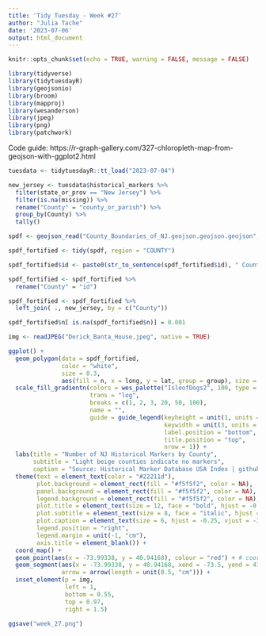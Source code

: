 ```yaml
---
title: 'Tidy Tuesday - Week #27'
author: "Julia Tache"
date: '2023-07-06'
output: html_document
---
```


```r
knitr::opts_chunk$set(echo = TRUE, warning = FALSE, message = FALSE)
```

```r

library(tidyverse)
library(tidytuesdayR)
library(geojsonio)
library(broom)
library(mapproj)
library(wesanderson)
library(jpeg)
library(png)
library(patchwork)

```

Code guide: https://r-graph-gallery.com/327-chloropleth-map-from-geojson-with-ggplot2.html

```r

tuesdata <- tidytuesdayR::tt_load("2023-07-04")

new_jersey <- tuesdata$historical_markers %>%
  filter(state_or_prov == "New Jersey") %>%
  filter(is.na(missing)) %>%
  rename("County" = "county_or_parish") %>%
  group_by(County) %>%
  tally()

```

```r

spdf <- geojson_read("County_Boundaries_of_NJ.geojson.geojson.geojson",  what = "sp")

spdf_fortified <- tidy(spdf, region = "COUNTY")

spdf_fortified$id <- paste0(str_to_sentence(spdf_fortified$id), " County")

spdf_fortified <- spdf_fortified %>%
  rename("County" = "id")

```

```r

spdf_fortified <- spdf_fortified %>%
  left_join( ., new_jersey, by = c("County"))

spdf_fortified$n[ is.na(spdf_fortified$n)] = 0.001

```

```r

img <- readJPEG("Derick_Banta_House.jpeg", native = TRUE)

ggplot() +
  geom_polygon(data = spdf_fortified,
               color = "white",
               size = 0.3,
               aes(fill = n, x = long, y = lat, group = group), size = 0, alpha = 0.9) +
  scale_fill_gradientn(colors = wes_palette("IsleofDogs2", 100, type = "continuous"),
                       trans = "log",
                       breaks = c(1, 2, 3, 20, 50, 100),
                       name = "",
                       guide = guide_legend(keyheight = unit(1, units = "mm"),
                                            keywidth = unit(3, units = "mm"),
                                            label.position = "bottom",
                                            title.position = "top",
                                            nrow = 1)) +
  labs(title = "Number of NJ Historical Markers by County",
       subtitle = "Light beige counties indicate no markers",
       caption = "Source: Historical Marker Database USA Index | github: julia-tache | July 6th, 2023") +
  theme(text = element_text(color = "#22211d"),
        plot.background = element_rect(fill = "#f5f5f2", color = NA),
        panel.background = element_rect(fill = "#f5f5f2", color = NA),
        legend.background = element_rect(fill = "#f5f5f2", color = NA),
        plot.title = element_text(size = 12, face = "bold", hjust = -0.01, color = "#4e4d47"),
        plot.subtitle = element_text(size = 8, face = "italic", hjust = 1, color = "#4e4d47"),
        plot.caption = element_text(size = 6, hjust = -0.25, vjust = -3, color = "#4e4d47", margin = margin(b = 0.3, unit = "cm")),
        legend.position = "right",
        legend.margin = unit(-1, "cm"),
        axis.title = element_blank()) +
  coord_map() +
  geom_point(aes(x = -73.99338, y = 40.94168), colour = "red") + # coordinate of Derick Banta House
  geom_segment(aes(x = -73.99338, y = 40.94168, xend = -73.5, yend = 41),
               arrow = arrow(length = unit(0.5, "cm"))) +
  inset_element(p = img,
                left = 1,
                bottom = 0.55,
                top = 0.97,
                right = 1.5)

ggsave("week_27.png")

```



